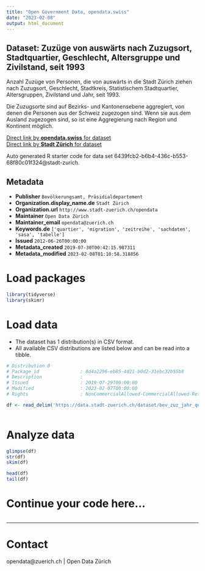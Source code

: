 ```yaml
---
title: "Open Government Data, opendata.swiss"
date: "2023-02-08"
output: html_document
---
```


## Dataset: Zuzüge von auswärts nach Zuzugsort, Stadtquartier, Geschlecht, Altersgruppe und Zivilstand, seit 1993


Anzahl Zuzüge von Personen, die von auswärts in die Stadt Zürich ziehen nach Zuzugsort, Geschlecht, Stadtkreis, Statistischem Stadtquartier, Altersgruppen, Zivilstand und Jahr, seit 1993. 

Die Zuzugsorte sind auf Bezirks- und Kantonensebene aggregiert, von denen die Personen aus der Schweiz zugezogen sind. Wenn sie aus dem Ausland zugezogen sind, so ist eine Aggregierung nach Region und Kontinent möglich.


[Direct link by **opendata.swiss** for dataset](https://opendata.swiss/de/dataset/zuzuge-nach-zuzugsort-stadtquartier-geschlecht-altersgruppe-und-zivilstand-seit-19932)<br>
[Direct link by **Stadt Zürich** for dataset](https://data.stadt-zuerich.ch/dataset/bev_zuz_jahr_quartier_ag_zivilstand_od3512)

Auto generated R starter code for data set 6439fcb2-b6b4-436c-b553-68f80c01f324@stadt-zurich.

## Metadata

- **Publisher** `Bevölkerungsamt, Präsidialdepartement`
- **Organization.display_name.de** `Stadt Zürich`
- **Organization.url** `http://www.stadt-zuerich.ch/opendata`
- **Maintainer** `Open Data Zürich`
- **Maintainer_email** `opendata@zuerich.ch`
- **Keywords.de** `['quartier', 'migration', 'zeitreihe', 'sachdaten', 'sasa', 'tabelle']`
- **Issued** `2012-06-26T00:00:00`
- **Metadata_created** `2019-07-30T00:42:15.987311`
- **Metadata_modified** `2023-02-08T01:10:58.318856`


# Load packages

```r

library(tidyverse)
library(skimr)

```

# Load data

-   The dataset has 1 distribution(s) in CSV format.
-   All available CSV distributions are listed below and can be read into a tibble.

```r

# Distribution 0
# Package_id               : 8d4a2296-eb85-4d21-b0d2-31ebc32b55b8
# Description              : 
# Issued                   : 2019-07-29T00:00:00
# Modified                 : 2023-02-07T00:00:00
# Rights                   : NonCommercialAllowed-CommercialAllowed-ReferenceNotRequired

df <- read_delim('https://data.stadt-zuerich.ch/dataset/bev_zuz_jahr_quartier_ag_zivilstand_od3512/download/BEV351OD3512.csv')



```

# Analyze data

```r

glimpse(df)
str(df)
skim(df)

head(df)
tail(df)

```

# Continue your code here...

```r

```

------------------------------------------------------------------------

# Contact

opendata@zuerich.ch | Open Data Zürich
